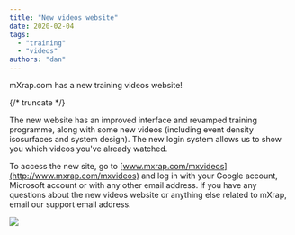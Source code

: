 ```yaml
---
title: "New videos website"
date: 2020-02-04
tags:
  - "training"
  - "videos"
authors: "dan"
---
```


mXrap.com has a new training videos website!

{/* truncate */}

The new website has an improved interface and revamped training programme, along with some new videos (including event density isosurfaces and system design). The new login system allows us to show you which videos you've already watched.

To access the new site, go to [www.mxrap.com/mxvideos](http://www.mxrap.com/mxvideos) and log in with your Google account, Microsoft account or with any other email address. If you have any questions about the new videos website or anything else related to mXrap, email our support email address.

![](/img/mxvideos.png)
